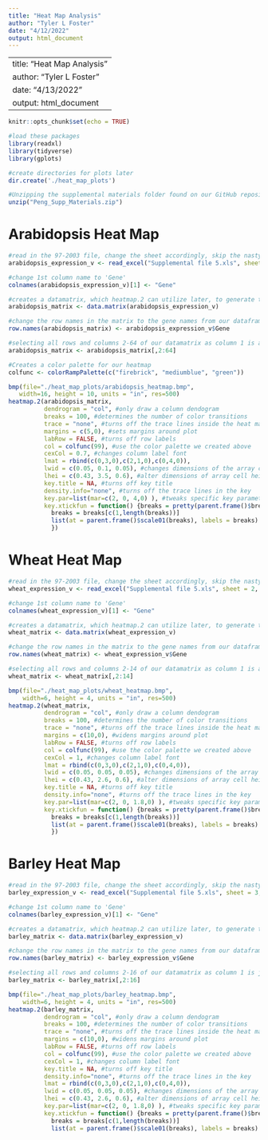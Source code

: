 ```yaml
---
title: "Heat Map Analysis"
author: "Tyler L Foster"
date: "4/12/2022"
output: html_document
---
```


---
title: "Heat Map Analysis"
author: "Tyler L Foster"
date: "4/13/2022"
output: html_document
---

```r
knitr::opts_chunk$set(echo = TRUE)
```

```r
#load these packages
library(readxl)
library(tidyverse)
library(gplots)
```

```r
#create directories for plots later
dir.create('./heat_map_plots')
```

```r
#Unzipping the supplemental materials folder found on our GitHub repository
unzip("Peng_Supp_Materials.zip")
```

# Arabidopsis Heat Map

```r
#read in the 97-2003 file, change the sheet accordingly, skip the nasty 1st row, sheet 1 is arabidopsis 
arabidopsis_expression_v <- read_excel("Supplemental file 5.xls", sheet = 1, skip = 1)
```

```r
#change 1st column name to 'Gene'
colnames(arabidopsis_expression_v)[1] <- "Gene"
```

```r
#creates a datamatrix, which heatmap.2 can utilize later, to generate the desired plot
arabidopsis_matrix <- data.matrix(arabidopsis_expression_v)
```

```r
#change the row names in the matrix to the gene names from our dataframe
row.names(arabidopsis_matrix) <- arabidopsis_expression_v$Gene
```

```r
#selecting all rows and columns 2-64 of our datamatrix as column 1 is a gene number
arabidopsis_matrix <- arabidopsis_matrix[,2:64]
```

```r
#Creates a color palette for our heatmap
colfunc <- colorRampPalette(c("firebrick", "mediumblue", "green"))
```

```r
bmp(file="./heat_map_plots/arabidopsis_heatmap.bmp",
   width=16, height = 10, units = "in", res=500)
heatmap.2(arabidopsis_matrix,
          dendrogram = "col", #only draw a column dendogram
          breaks = 100, #determines the number of color transitions
          trace = "none", #turns off the trace lines inside the heat map
          margins = c(5,0), #sets margins around plot
          labRow = FALSE, #turns off row labels
          col = colfunc(99), #use the color palette we created above
          cexCol = 0.7, #changes column label font
          lmat = rbind(c(0,3,0),c(2,1,0),c(0,4,0)),
          lwid = c(0.05, 0.1, 0.05), #changes dimensions of the array cell widths
          lhei = c(0.43, 3.5, 0.6), #alter dimensions of array cell heights
          key.title = NA, #turns off key title
          density.info="none", #turns off the trace lines in the key
          key.par=list(mar=c(2, 0, 4,0) ), #tweaks specific key parameters
          key.xtickfun = function() {breaks = pretty(parent.frame()$breaks)          
            breaks = breaks[c(1,length(breaks))]             
            list(at = parent.frame()$scale01(breaks), labels = breaks) #changes the tick marks on key
            })
```

# Wheat Heat Map

```r
#read in the 97-2003 file, change the sheet accordingly, skip the nasty 1st row, sheet 2 is wheat 
wheat_expression_v <- read_excel("Supplemental file 5.xls", sheet = 2, skip = 1)
```

```r
#change 1st column name to 'Gene'
colnames(wheat_expression_v)[1] <- "Gene"
```

```r
#creates a datamatrix, which heatmap.2 can utilize later, to generate the desired plot
wheat_matrix <- data.matrix(wheat_expression_v)
```

```r
#change the row names in the matrix to the gene names from our dataframe
row.names(wheat_matrix) <- wheat_expression_v$Gene
```

```r
#selecting all rows and columns 2-14 of our datamatrix as column 1 is a gene number
wheat_matrix <- wheat_matrix[,2:14]
```

```r
bmp(file="./heat_map_plots/wheat_heatmap.bmp",
    width=6, height = 4, units = "in", res=500)
heatmap.2(wheat_matrix,
          dendrogram = "col", #only draw a column dendogram
          breaks = 100, #determines the number of color transitions
          trace = "none", #turns off the trace lines inside the heat map
          margins = c(10,0), #widens margins around plot
          labRow = FALSE, #turns off row labels
          col = colfunc(99), #use the color palette we created above
          cexCol = 1, #changes column label font
          lmat = rbind(c(0,3,0),c(2,1,0),c(0,4,0)),
          lwid = c(0.05, 0.05, 0.05), #changes dimensions of the array cell widths
          lhei = c(0.43, 2.6, 0.6), #alter dimensions of array cell heights
          key.title = NA, #turns off key title
          density.info="none", #turns off the trace lines in the key
          key.par=list(mar=c(2, 0, 1.8,0) ), #tweaks specific key parameters
          key.xtickfun = function() {breaks = pretty(parent.frame()$breaks)          
            breaks = breaks[c(1,length(breaks))]             
            list(at = parent.frame()$scale01(breaks), labels = breaks)           
            })
```

# Barley Heat Map

```r
#read in the 97-2003 file, change the sheet accordingly, skip the nasty 1st row, sheet 3 is barley 
barley_expression_v <- read_excel("Supplemental file 5.xls", sheet = 3, skip = 1)
```

```r
#change 1st column name to 'Gene'
colnames(barley_expression_v)[1] <- "Gene"
```

```r
#creates a datamatrix, which heatmap.2 can utilize later, to generate the desired plot
barley_matrix <- data.matrix(barley_expression_v)
```

```r
#change the row names in the matrix to the gene names from our dataframe
row.names(barley_matrix) <- barley_expression_v$Gene
```

```r
#selecting all rows and columns 2-16 of our datamatrix as column 1 is just a gene number
barley_matrix <- barley_matrix[,2:16]
```

```r
bmp(file="./heat_map_plots/barley_heatmap.bmp",
    width=6, height = 4, units = "in", res=500)
heatmap.2(barley_matrix,
          dendrogram = "col", #only draw a column dendogram
          breaks = 100, #determines the number of color transitions
          trace = "none", #turns off the trace lines inside the heat map
          margins = c(10,0), #widens margins around plot
          labRow = FALSE, #turns off row labels
          col = colfunc(99), #use the color palette we created above
          cexCol = 1, #changes column label font
          key.title = NA, #turns off key title
          density.info="none", #turns off the trace lines in the key          
          lmat = rbind(c(0,3,0),c(2,1,0),c(0,4,0)),
          lwid = c(0.05, 0.05, 0.05), #changes dimensions of the array cell widths
          lhei = c(0.43, 2.6, 0.6), #alter dimensions of array cell heights
          key.par=list(mar=c(2, 0, 1.8,0) ), #tweaks specific key parameters
          key.xtickfun = function() {breaks = pretty(parent.frame()$breaks)          
            breaks = breaks[c(1,length(breaks))]             
            list(at = parent.frame()$scale01(breaks), labels = breaks)           })
```